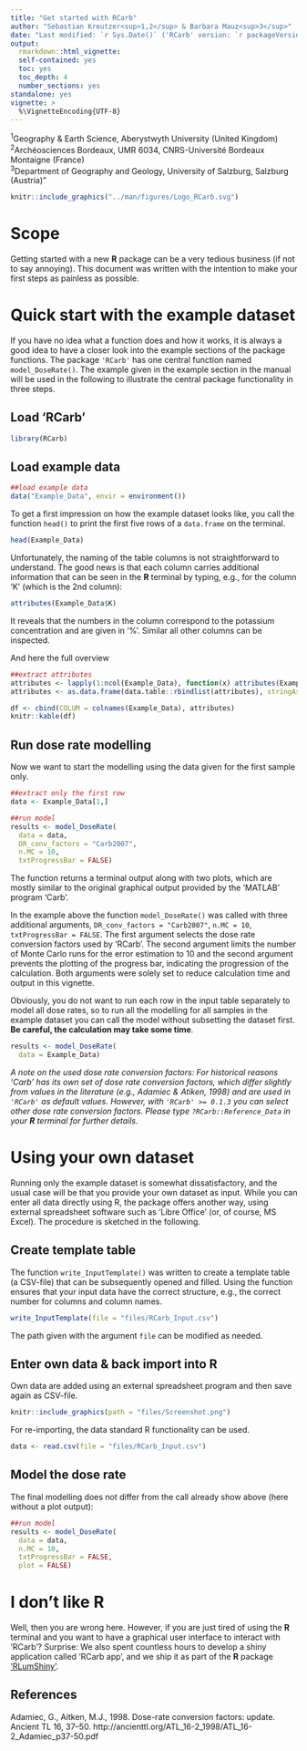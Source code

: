 ```yaml
---
title: "Get started with RCarb"
author: "Sebastian Kreutzer<sup>1,2</sup> & Barbara Mauz<sup>3</sup>"
date: "Last modified: `r Sys.Date()` ('RCarb' version: `r packageVersion('RCarb')`)"
output: 
  rmarkdown::html_vignette:
  self-contained: yes
  toc: yes
  toc_depth: 4
  number_sections: yes
standalone: yes
vignette: >
  %\VignetteEncoding{UTF-8}
---
```


<sup>1</sup>Geography & Earth Science, Aberystwyth University (United Kingdom)<br>
<sup>2</sup>Archéosciences Bordeaux, UMR 6034, CNRS-Université Bordeaux Montaigne (France)<br>
<sup>3</sup>Department of Geography and Geology, University of Salzburg, Salzburg (Austria)"

```r
knitr::include_graphics("../man/figures/Logo_RCarb.svg")
```

# Scope

Getting started with a new **R** package can be a very tedious business (if not to say annoying). 
This document was written with the intention to make your first steps as painless as possible. 

# Quick start with the example dataset

If you have no idea what a function does and how it works, it is always a good idea to have a 
closer look into the example sections of the package functions. The package `'RCarb'` has 
one central function named `model_DoseRate()`. The example given in the example section in 
the manual will be used in the following to illustrate the central package functionality in 
three steps.

## Load 'RCarb'
```r
library(RCarb)
```

## Load example data

```r
##load example data
data("Example_Data", envir = environment())
```

To get a first impression on how the example dataset looks like, you call the function `head()` to
print the first five rows of a `data.frame` on the terminal.

```r
head(Example_Data)
```

Unfortunately, the naming of the table columns is not straightforward to understand. The good news 
is that each column carries additional information that can be seen in the **R** terminal by 
typing, e.g., for the column 'K' (which is the 2nd column):

```r
attributes(Example_Data$K)
```

It reveals that the numbers in the column correspond to the potassium concentration and are
given in '%'. Similar all other columns can be inspected.

And here the full overview
```r
##extract attributes
attributes <- lapply(1:ncol(Example_Data), function(x) attributes(Example_Data[[x]]))
attributes <- as.data.frame(data.table::rbindlist(attributes), stringAsFactors = FALSE)

df <- cbind(COLUM = colnames(Example_Data), attributes)
knitr::kable(df)
```

## Run dose rate modelling

Now we want to start the modelling using the data given for the first sample only.

```r
##extract only the first row 
data <- Example_Data[1,]

##run model 
results <- model_DoseRate(
  data = data,
  DR_conv_factors = "Carb2007",
  n.MC = 10, 
  txtProgressBar = FALSE)
```

The function returns a terminal output along with two plots, which are mostly similar to the
original graphical output provided by the 'MATLAB' program 'Carb'. 

In the example above the function `model_DoseRate()` was called with three additional 
arguments, `DR_conv_factors = "Carb2007"`, `n.MC = 10`, `txtProgressBar = FALSE`. The first
argument selects the dose rate conversion factors used by 'RCarb'. The second argument limits the number of 
Monte Carlo runs for the error estimation to 10 and the second argument prevents the plotting of the progress bar, indicating the progression of the calculation. Both arguments were solely set to reduce calculation time and output in this vignette.

Obviously, you do not want to run each row in the input table separately to model all dose rates,
so to run all the modelling for all samples in the example dataset you can call the model without subsetting the dataset first. **Be careful, the calculation may take some time**.

```r
results <- model_DoseRate(
  data = Example_Data)
```

*A note on the used dose rate conversion factors: For historical reasons 'Carb' has its own set of dose rate
conversion factors, which differ slightly from values in the literature (e.g., Adamiec \& Atiken, 1998)
and are used in `'RCarb'` as default values. However, with `'RCarb' >= 0.1.3` you can select other dose rate conversion factors. Please type `?RCarb::Reference_Data` in your **R** terminal for further details.*

# Using your own dataset

Running only the example dataset is somewhat dissatisfactory, and the usual case will be that
you provide your own dataset as input. While you can enter all data directly using R, the package
offers another way, using external spreadsheet software such as 'Libre Office' (or, of course, MS Excel).
The procedure is sketched in the following. 

## Create template table

The function `write_InputTemplate()` was written to create a template table (a CSV-file) that 
can be subsequently opened and filled. Using the function ensures that your input data have the 
correct structure, e.g., the correct number for columns and column names. 

```r
write_InputTemplate(file = "files/RCarb_Input.csv")
```

The path given with the argument `file` can be modified as needed.

## Enter own data & back import into R

Own data are added using an external spreadsheet program and then save again as CSV-file. 

```r
knitr::include_graphics(path = "files/Screenshot.png")
```

For re-importing, the data standard R functionality can be used. 

```r
data <- read.csv(file = "files/RCarb_Input.csv")
```

## Model the dose rate

The final modelling does not differ from the call already show above (here without a plot output):

```r
##run model 
results <- model_DoseRate(
  data = data,
  n.MC = 10, 
  txtProgressBar = FALSE, 
  plot = FALSE)
```


# I don't like R

Well, then you are wrong here. However, if you are just tired of using the **R** terminal and you want to have a graphical user interface to interact with 'RCarb'? Surprise: We also spent countless hours to develop a shiny application called 'RCarb app', and we ship it as part of the **R** package ['RLumShiny'](https://CRAN.R-project.org/package=RLumShiny).

## References {-}

Adamiec, G., Aitken, M.J., 1998. Dose-rate conversion factors: update. Ancient TL 16, 37–50. http://ancienttl.org/ATL_16-2_1998/ATL_16-2_Adamiec_p37-50.pdf
